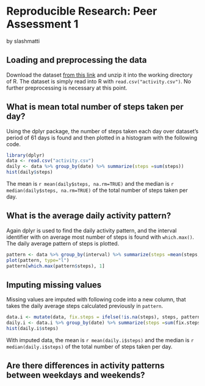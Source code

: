 # Reproducible Research: Peer Assessment 1
by slashmatti


## Loading and preprocessing the data
Download the dataset [from this link](https://d396qusza40orc.cloudfront.net/repdata%2Fdata%2Factivity.zip) and unzip it into the working directory of R. The dataset is simply read into R with `read.csv("activity.csv")`. No further preprocessing is necessary at this point.


## What is mean total number of steps taken per day?
Using the dplyr package, the number of steps taken each day over dataset's period of 61 days is found and then plotted in a histogram with the following code.
```r
library(dplyr)
data <- read.csv("activity.csv")
daily <- data %>% group_by(date) %>% summarize(steps =sum(steps))
hist(daily$steps)
```

The mean is `r mean(daily$steps, na.rm=TRUE)` and the median is `r median(daily$steps, na.rm=TRUE)` of the total number of steps taken per day.


## What is the average daily activity pattern?
Again dplyr is used to find the daily activity pattern, and the interval identifier with on average most number of steps is found with `which.max()`. The daily average pattern of steps is plotted.
```r
pattern <- data %>% group_by(interval) %>% summarize(steps =mean(steps, na.rm=TRUE))
plot(pattern, type="l")
pattern[which.max(pattern$steps), 1]
```

## Imputing missing values
Missing values are imputed with following code into a new column, that takes the daily average steps calculated previously in `pattern`.
```r
data.i <- mutate(data, fix.steps = ifelse(!is.na(steps), steps, pattern$steps))
daily.i <- data.i %>% group_by(date) %>% summarize(steps =sum(fix.steps))
hist(daily.i$steps)
```

With imputed data, the mean is `r mean(daily.i$steps)` and the median is `r median(daily.i$steps)` of the total number of steps taken per day.

## Are there differences in activity patterns between weekdays and weekends?
